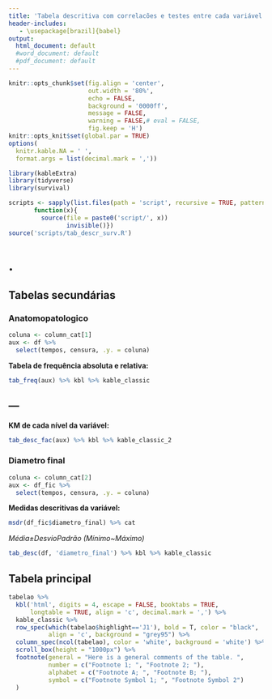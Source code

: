 ```yaml
---
title: 'Tabela descritiva com correlacões e testes entre cada variável e os `tempos de falha`'
header-includes:
   - \usepackage[brazil]{babel}
output:
  html_document: default
  #word_document: default
  #pdf_document: default
---
```


```r
knitr::opts_chunk$set(fig.align = 'center',
                      out.width = '80%',
                      echo = FALSE,
                      background = '0000ff',
                      message = FALSE,
                      warning = FALSE,# eval = FALSE,
                      fig.keep = 'H')
knitr::opts_knit$set(global.par = TRUE)
options(
  knitr.kable.NA = ' ',
  format.args = list(decimal.mark = ','))

```

```r
library(kableExtra)
library(tidyverse)
library(survival)

scripts <- sapply(list.files(path = 'script', recursive = TRUE, pattern = "*.R$"),
       function(x){
         source(file = paste0('script/', x))
                invisible()})
source('scripts/tab_descr_surv.R')
```

# . {.tabset}

<!-- Sugestões do do Prof Reinaldo -->
<!-- 1. Adicionar análise sem censura de tempo médio,etc -->
<!--    1.1 Adicionar percentual de censura -->

## Tabelas secundárias

### Anatomopatologico

```r
coluna <- column_cat[1]
aux <- df %>%
  select(tempos, censura, .y. = coluna)
```

**Tabela de frequência absoluta e relativa:**

```r
tab_freq(aux) %>% kbl %>% kable_classic
```

---
---

**KM de cada nível da variável:**

```r
tab_desc_fac(aux) %>% kbl %>% kable_classic_2
```

### Diametro final

```r
coluna <- column_cat[2]
aux <- df_fic %>%
  select(tempos, censura, .y. = coluna)
```

**Medidas descritivas da variável:**

```r
msdr(df_fic$diametro_final) %>% cat
```

*Média±DesvioPadrão (Mínimo~Máximo)*

```r
tab_desc(df, 'diametro_final') %>% kbl %>% kable_classic
```

## Tabela principal

```r
tabelao %>%
  kbl('html', digits = 4, escape = FALSE, booktabs = TRUE,
      longtable = TRUE, align = 'c', decimal.mark = ',') %>%
  kable_classic %>%
  row_spec(which(tabelao$highlight=='J1'), bold = T, color = "black",
           align = 'c', background = "grey95") %>%
  column_spec(ncol(tabelao), color = 'white', background = 'white') %>%
  scroll_box(height = "1000px") %>%
  footnote(general = "Here is a general comments of the table. ",
           number = c("Footnote 1; ", "Footnote 2; "),
           alphabet = c("Footnote A; ", "Footnote B; "),
           symbol = c("Footnote Symbol 1; ", "Footnote Symbol 2")
  )
```
